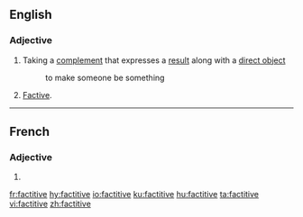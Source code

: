 ==English==

===Adjective===
{{en-adj|-}}

# {{label|en|linguistics|of a verb}} Taking a [[complement]] that expresses a [[result]] along with a [[direct object]]
#: to make someone be something
# {{label|en|linguistics|rare|of a verb}} [[factive|Factive]].

----

==French==

===Adjective===
{{head|fr|adjective form}}

# {{feminine singular of|factitif|lang=fr}}

[[fr:factitive]]
[[hy:factitive]]
[[io:factitive]]
[[ku:factitive]]
[[hu:factitive]]
[[ta:factitive]]
[[vi:factitive]]
[[zh:factitive]]